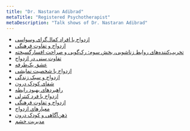 ```yaml
---
title: "Dr. Nastaran Adibrad"
metaTitle: "Registered Psychotherapist"
metaDescription: "Talk shows of Dr. Nastaran Adibrad"
---
```


* [ازدواج با افراد کمال‌گرای وسواسی](https://youtu.be/1-DAJ_tGgYY)
* [ازدواج و تفاوت فرهنگی](https://youtu.be/Hu6hw5E49lU)
* [تخریب‌کننده‌های روابط زناشویی، بخش سوم: رک‌گویی و صراحت افسارگسیخته](https://youtu.be/15VxJM1iyNY)
* [تفاوت سنی در ازدواج](https://youtu.be/F82z9MzUTEI)
* [عشق یک‌طرفه](https://youtu.be/m7GxU7Rjmws)
* [ازدواج با شخصیت نمایشی](https://youtu.be/KM7a1EXGLJ4)
* [ازدواج و سبک زندگی](https://youtu.be/VXwOAYxIvyQ)
* [شفای کودک درون](https://youtu.be/XBqfBjL5dpY)
* [راهبردهای بهبود رابطه](https://youtu.be/Y_sJpyBDcPI)
* [ازدواج با فرد کنترلی](https://youtu.be/dAifGvIJDZI)
* [ازدواج و تفاوت فرهنگی](https://youtu.be/Hu6hw5E49lU)
* [معیارهای ازدواج](https://youtu.be/Hu6hw5E49lU)
* [ذهن‌آگاهی و کودک درون](https://youtu.be/PYzATgNbx8g)
* [مدیریت خشم](https://youtu.be/nuPA5ZGyeNk)

